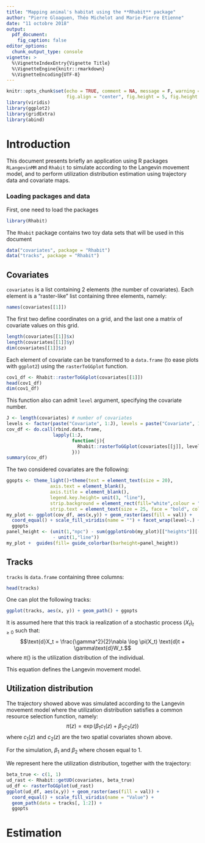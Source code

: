```yaml
---
title: "Mapping animal's habitat using the **Rhabit** package"
author: "Pierre Gloaguen, Théo Michelot and Marie-Pierre Etienne"
date: "11 octobre 2018"
output: 
  pdf_document:
    fig_caption: false
editor_options: 
  chunk_output_type: console
vignette: >
  %\VignetteIndexEntry{Vignette Title}
  %\VignetteEngine{knitr::rmarkdown}
  %\VignetteEncoding{UTF-8}
---
```


```r
knitr::opts_chunk$set(echo = TRUE, comment = NA, message = F, warning = F,
                      fig.align = "center", fig.height = 5, fig.height = 3)
library(viridis)
library(ggplot2)
library(gridExtra)
library(abind)
```

\begin{center}
\includegraphics[width = 0.5\textwidth]{rabbit_V2.png}

\textit{Ideas are like rabbits. You get a couple and learn how to handle them, and pretty soon you have a dozen.}

\textbf{John Steinbeck}
\end{center}

# Introduction

This document presents briefly an application using R packages `RLangevinMM`
and `Rhabit` to simulate according to the Langevin movement model, and to 
perform utilization distribution estimation using trajectory data and 
covariate maps.

### Loading packages and data

First, one need to load the packages

```r
library(Rhabit)
```

The `Rhabit` package contains two toy data sets that will be used in this
document

```r
data("covariates", package = "Rhabit")
data("tracks", package = "Rhabit")
```

## Covariates

`covariates` is a list containing 2 elements (the number of covariates).
Each element is a "raster-like" list containing three elements, namely:

```r
names(covariates[[1]])
```

The first two define coordinates on a grid, and the last one a matrix of 
covariate values on this grid.

```r
length(covariates[[1]]$x)
length(covariates[[1]]$y)
dim(covariates[[1]]$z)
```


Each element of covariate can be transformed to a `data.frame` (to ease plots 
with `ggplot2`) using the `rasterToGGplot` function.

```r
cov1_df <- Rhabit::rasterToGGplot(covariates[[1]])
head(cov1_df)
dim(cov1_df)
```

This function also can admit `level` argument, specifying the covariate number.

```r
J <- length(covariates) # number of covariates
levels <- factor(paste("Covariate", 1:J), levels = paste("Covariate", 1:J))
cov_df <- do.call(rbind.data.frame,
                 lapply(1:J,
                        function(j){
                          Rhabit::rasterToGGplot(covariates[[j]], levels[j])
                        }))
summary(cov_df)
```

The two considered covariates are the following:

```r
ggopts <- theme_light()+theme(text = element_text(size = 20),
                axis.text = element_blank(),
                axis.title = element_blank(),
                legend.key.height= unit(3, "line"),
                strip.background = element_rect(fill="white",colour = "grey") ,
                strip.text = element_text(size = 25, face = "bold", color = "black"))
my_plot <- ggplot(cov_df, aes(x,y)) + geom_raster(aes(fill = val)) +
  coord_equal() + scale_fill_viridis(name = "") + facet_wrap(level~.) +
  ggopts
panel_height <- (unit(1,"npc") - sum(ggplotGrob(my_plot)[["heights"]][-3])
                 - unit(1,"line"))
my_plot +  guides(fill= guide_colorbar(barheight=panel_height))
```

## Tracks

`tracks` is `data.frame` containing three columns:

```r
head(tracks)
```

One can plot the following tracks:

```r
ggplot(tracks, aes(x, y)) + geom_path() + ggopts
```

It is assumed here that this track ia realization of a stochastic process 
$(X_t)_{t\geq 0}$ such that:
$$\text{d}X_t = \frac{\gamma^2}{2}\nabla \log \pi(X_t) \text{d}t
+ \gamma\text{d}W_t.$$
where $\pi()$ is the utilization distribution of the individual.

This equation defines the Langevin movement model.

## Utilization distribution

The trajectory showed above was simulated according to the Langevin movement 
model where the utilization distribution satisfies a common resource selection 
function, namely:
$$\pi(z) = \exp(\beta_1c_1(z) + \beta_2c_2(z))$$
where $c_1(z)$ and $c_2(z)$ are the two spatial covariates shown above.

For the simulation, $\beta_1$ and $\beta_2$ where chosen equal to 1.

We represent here the utilization distribution, together with the trajectory:
```r
beta_true <- c(1, 1)
ud_rast <- Rhabit::getUD(covariates, beta_true)
ud_df <- rasterToGGplot(ud_rast)
ggplot(ud_df, aes(x,y)) + geom_raster(aes(fill = val)) +
  coord_equal() + scale_fill_viridis(name = "Value") +
  geom_path(data = tracks[, 1:2]) +
  ggopts
```

# Estimation

<!-- We here perform the estimation on a subsample of 500 points (subsampled -->
<!-- at $\Delta = 0.4$). -->

<!-- ```{r, subsampling, echo = F} -->
<!-- n_obs <- 500 -->
<!-- sel <- floor(seq(1, nrow(tracks), length = n_obs)) -->
<!-- locs <- as.matrix(tracks[sel, c("x", "y")]) -->
<!-- times <- tracks[sel, "t"] -->
<!-- ``` -->

<!-- We define a `matrix` named `locs` with the position, and a `vector` times -->
<!-- with the corresponding sampling times -->
<!-- ```{r locsTimes} -->
<!-- head(locs) -->
<!-- dim(locs) -->
<!-- head(times) -->
<!-- ``` -->

<!-- An important thing to do is, given the covariates, to define a gradient array, -->
<!-- giving the approximate gradient at sampled points. -->

<!-- We first define the three important arguments -->

<!-- ```{r definingCovArray} -->
<!-- xgrid <- covariates[[1]]$x # x points for the grid -->
<!-- ygrid <- covariates[[1]]$y # y points -->
<!-- cov_array <- do.call(function(...) abind(..., along = 3), -->
<!--                      lapply(covariates, function(cov) cov$z)) -->
<!-- # Gathers covariates together in a 3d array. Each slice is a covariate -->
<!-- dim(cov_array) -->
<!-- ``` -->

<!-- The `covGradAtLocs` does the rest by computing the gradient of covariates at  -->
<!-- locations given by data. The interpolation is done using the `nloptr` library. -->

<!-- The result is a 3d array. Each slice is for a covariate, each row is for  -->
<!-- a location, and it has 2 columns (one per coordinate) -->

<!-- ```{r definingGradArray} -->
<!-- grad_array <- Rhabit::covGradAtLocs(locs, xgrid, ygrid,  -->
<!--                                          cov_array, lag_inter = 2) -->
<!-- dim(grad_array) -->
<!-- ``` -->

<!-- From that, one can has all the elements to use the main function -->

<!-- ```{r} -->
<!-- est <- Rhabit::langevinUD(locs, times, grad_array = grad_array) -->
<!-- print(est) -->
<!-- ``` -->

<!-- Here, the 95% confidence intervals covers the true value, that were respectively -->
<!-- 1, 1, and $\gamma^2 = 0.2$. -->

<!-- ## Estimation on a Brownian bridge -->

<!-- The precedent estimation basically compares a complicated model to a null hypothesis, -->
<!-- the brownian motion.  -->

<!-- In this section, we show that fitting the Langevin movement model to a Brownian -->
<!-- motion leads to estimated values non significantly different than 0. -->

<!-- ```{r estonBB} -->
<!-- set.seed(1)# repeatability -->
<!-- n_obs <- 500 -->
<!-- sel <- floor(seq(1, nrow(tracks), length = n_obs))# selected times -->
<!-- times <- tracks[sel, "t"]# using same time steps as beforre -->
<!-- #Simulation of brownian motion -->
<!-- # the 0.2 is the gamma^2 of the previous model -->
<!-- locs <- sapply(1:2, function(i)  -->
<!--   cumsum(c(tracks[1, i], rnorm(n_obs - 1, 0, sqrt(0.2 * diff(times)[1]))))) -->
<!-- # compoutes covariates gradient on the new locations -->
<!-- grad_array <- Rhabit::covGradAtLocs(locs, xgrid, ygrid,  -->
<!--                                          cov_array, lag_inter = 2) -->
<!-- (est <- langevinUD(locs, times, grad_array = grad_array)) -->
<!-- ``` -->

<!-- The estimate $\beta$ are not significantly different than 0! -->
